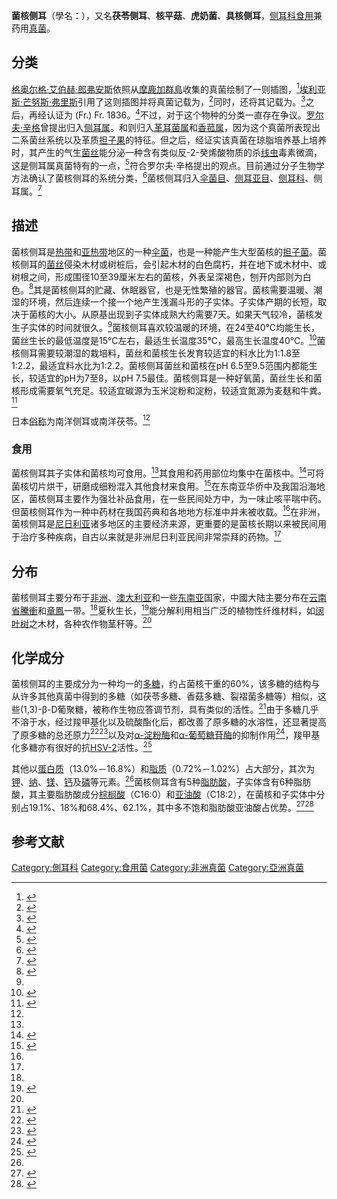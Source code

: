 {{noteTA| G1 = TO | G2 = Units}}
{{Speciesbox
| image = 
| genus = Pleurotus
| species = tuber-regium
| binomial = Lyophyllum decastes
| authority = ([[格奥尔格·艾伯赫·郎弗安斯|Rumph.]] ex [[埃利亚斯·芒努斯·弗里斯|Fr.]]) [[罗尔夫·辛格|Singer]] 1951
| synonyms = ''Pachyma tuber-regium'' <small>Fr. 1822</small><br/>
''Lentinus tuber-regium'' <small>(Fr.) Fr. 1836</small>
}}
'''菌核侧耳'''（學名：{{lang|la|''Pleurotus tuber-regium''}}），又名'''茯苓侧耳'''、'''核平菇'''、'''虎奶菌'''、'''具核侧耳'''，[[侧耳科|侧耳科]][[食用蕈|食用]]兼药用[[真菌|真菌]]。

== 分类 ==
[[格奥尔格·艾伯赫·郎弗安斯|格奥尔格·艾伯赫·郎弗安斯]]依照从[[摩鹿加群島|摩鹿加群島]]收集的真菌绘制了一则插图，<ref>{{cite book |last= Georg Eberhard|first= Rumpf|date= 1750|title= Herbarium Amboinense |volume=Pars sexta|url= |location= Amstelaedamum|publisher= |page= 129|isbn= |author-link= }}</ref>[[埃利亚斯·芒努斯·弗里斯|埃利亚斯·芒努斯·弗里斯]]引用了这则插图并将真菌记载为{{lang|la|''Agaricus tuber-regium''}}，<ref>{{cite book |last= Elias Magnus|first= Fries|date= 1821|title= Systema mycologicum [...] |volume=I|url= |location= Gryphiswaldia|publisher= |page= 174|isbn= |author-link= }}</ref>同时，还将其{{tsl|en|Sclerotium|菌核}}记载为{{lang|la|''Pachyma tuber-regium''}}。<ref>{{cite book |last= Elias Magnus|first= Fries|date= 1822|title= Systema mycologicum [...] |volume=II|url= |location= Gryphiswaldia|publisher= |page= 243|isbn= |author-link= }}</ref>之后，再经认证为{{lang|la|''Lentinus tuber-regium''}} (Fr.) Fr. 1836。<ref>{{cite book |last= Elias Magnus|first= Fries|date= 1821|title= Synopsis generis lentinorum|volume=I|url= |location=|publisher= |page= 10|isbn= |author-link= }}</ref>不过，对于这个物种的分类一直存在争议。[[罗尔夫·辛格|罗尔夫·辛格]]曾提出归入[[侧耳属|侧耳属]]。{{tsl|en|E. J. H. Corner|埃德雷德·约翰·亨利·科纳| }}和{{tsl|en|David Pegler|大卫·佩格勒}}则归入[[革耳菌属|革耳菌属]]和[[香菰属|香菰属]]，因为这个真菌所表现出二系菌丝系统以及革质[[担子果|担子果]]的特征。但之后，经证实该真菌在琼脂培养基上培养时，其产生的气生[[菌丝|菌丝]]能分泌一种含有类似反-2-癸烯酸物质的杀[[线虫动物门|线虫]]毒素微滴，这是侧耳属真菌特有的一点，<ref name=" Mycologia01">{{cite journal |author= Hibbett, D., & Thorn, R.|date= 1994|title= Nematode-trapping in Pleurotus tuberregium |url= |journal= Mycologia|volume= |issue= 86|pages= 696-699}}</ref>符合罗尔夫·辛格提出的观点。目前通过分子生物学方法确认了菌核侧耳的系统分类，<ref name="吉林农业大学学报">{{cite journal |author= 王呈玉；图力古尔；李玉|date= 2006|title= 侧耳属真菌系统分类研究概况[J]|url= |journal= 吉林农业大学学报|volume= |issue= 2|pages= 158-163}}</ref>菌核侧耳归入[[伞菌目|伞菌目]]、[[侧耳亚目|侧耳亚目]]、[[侧耳科|侧耳科]]、侧耳属。<ref name=" Mycologia02">{{cite journal |author= Vizzini, Alfredo and Voyron, Samuele and Tinti, Fabio and Cavagna, Simona and Dela Pierre, Francesco and Mello, Antonietta.|date= 2019|title= The first identification of the wood-inhabiting fungus Pleurotus tuber-regium from Madagascar with a combined approach based on morphological and molecular analyses|url= |journal= Mycologia|volume=9 |issue= |pages= 95-106}}</ref>

== 描述 ==
菌核侧耳是[[热带|热带]]和[[亚热带|亚热带]]地区的一种[[伞菌目|伞菌]]，也是一种能产生大型菌核的[[担子菌门|担子菌]]。菌核侧耳的[[菌丝|菌丝]]侵染木材或树桩后，会引起木材的白色腐朽，并在地下或木材中、或树根之间，形成围径10至39厘米左右的菌核，外表呈深褐色，刨开内部则为白色。<ref name="中華農業研究">{{cite journal |author1=陳美杏|author2=彭金騰|date= 1999|title= 菌核鮑魚菇產生菌核之研究[J]|url= |journal= 中華農業研究|volume= 48|issue= 2|pages= 143-148|doi= 10.29951/JARC.199906.0006}}</ref>其{{tsl|en|Sclerotium|菌核}}是菌核侧耳的贮藏、休眠器官，也是无性繁殖的器官。菌核需要温暖、潮湿的环境，然后连续一个接一个地产生浅漏斗形的子实体。子实体产期的长短，取决于菌核的大小。从原基出现到子实体成熟大约需要7天。如果天气较冷，菌核发生子实体的时间就很久。<ref name="中国食用菌13-15"/>菌核侧耳喜欢较温暖的环境，在24至40℃均能生长，菌丝生长的最低温度是15℃左右，最适生长温度35℃，最高生长温度40℃。<ref name="Mycologia">{{cite journal |author= B. A. Oso|date= 1977|title= ''Pleurotus Tuber-Regium'' from Nigeria|url= |journal= Mycologia|volume= 69|issue= 02|pages= 271-279}}</ref>菌核侧耳需要较潮湿的栽培料，菌丝和菌核生长发育较适宜的料水比为1∶1.8至1∶2.2，最适宜料水比为1∶2.2。菌核侧耳菌丝和菌核在pH 6.5至9.5范围内都能生长，较适宜的pH为7至8，以pH 7.5最佳。菌核侧耳是一种好氧菌，菌丝生长和菌核形成需要氧气充足。较适宜碳源为玉米淀粉和淀粉，较适宜氮源为麦麸和牛粪。<ref name="中国食用菌11-17">{{cite journal |author= 江枝和；李三暑；郑永标；杨佩玉|date= 2000|title= 虎奶菇生物学特性研究[J]|url= |journal= 中国食用菌|volume= |issue= 04|pages= 11-17|doi= 10.16488/j.cnki.1005-9873.2000.04.004}}</ref>

日本[[俗称|俗称]]为南洋侧耳或南洋茯苓。<ref name="中国食用菌11-17"/>

=== 食用 ===
菌核侧耳其子实体和菌核均可食用。<ref name="中国食用菌13-15"/>其食用和药用部位均集中在菌核中。<ref name="食品科技">{{cite journal |author= 江蕾；张朝晖|date= 2007|title= 侧耳属真菌多糖的研究进展[J]|url= |journal= 食品科技|volume= |issue= 03|pages= 4-7}}</ref>可将菌核切片烘干，研磨成细粉混入其他食材来食用。<ref name="中国食用菌13-15">{{cite journal |author= 黄年来；郭美英；黄黎红|date= 1999|title= 虎奶菇及其栽培[J]|url= |journal= 中国食用菌|volume= 16|issue= 01|pages= 13-15}}</ref>在东南亚华侨中及我国沿海地区，菌核侧耳主要作为强壮补品食用，在一些民间处方中，为一味止咳平喘中药。但菌核侧耳作为一种中药材在我国药典和各地地方标准中并未被收载。<ref name="中国药学杂志"/>在非洲，菌核侧耳是[[尼日利亚|尼日利亚]]诸多地区的主要经济来源，更重要的是菌核长期以来被民间用于治疗多种疾病，自古以来就是非洲尼日利亚民间非常崇拜的药物。<ref name="中国食用菌11-17"/>

== 分布 ==
菌核侧耳主要分布于[[非洲|非洲]]、[[澳大利亚|澳大利亚]]和一些[[东南亚|东南亚]]国家，中國大陆主要分布在[[云南省|云南省]][[腾冲市|騰衝]]和[[章鳳鎮|章鳳]]一带。<ref name="中国食用菌11-17"/>夏秋生长，<ref name="中国食用菌8-10">{{cite journal |author= 图力古尔；李玉|date= 2001|title= 我国侧耳属真菌的种类资源及其生态地理分布[J]|url= |journal= 中国食用菌|volume= |issue= 05|pages= 8-10}}</ref>能分解利用相当广泛的植物性纤维材料，如[[阔叶树|阔叶树]]之木材，各种农作物茎秆等。<ref name="中国食用菌13-15"/>

== 化学成分 ==
菌核侧耳的主要成分为一种均一的[[多糖|多糖]]，约占菌核干重的60%，该多糖的结构与从许多其他真菌中得到的多糖（如茯苓多糖、香菇多糖、裂褶菌多糖等）相似，这些(1,3)-β-D葡聚糖，被称作生物应答调节剂，具有类似的活性。<ref name="中国药学杂志">{{cite journal |author= 邓成华；杨祥良；顾小曼；王雁；周井炎；徐辉碧|date= 2000|title= 虎奶菌多糖的分离纯化及成分分析[J]|url= |journal= 中国药学杂志|volume= 35|issue= 05|pages= 296-298}}</ref>由于多糖几乎不溶于水，经过羧甲基化以及硫酸酯化后，都改善了原多糖的水溶性，还显著提高了原多糖的总还原力<ref name="中国生化药物杂志">{{cite journal |author= 邓成华；杨祥良；顾小曼；王雁；周井炎；徐辉碧|date= 2001|title= 硫酸酯化虎奶多糖的制备及其抗氧化作用研究[J]|url= |journal= 中国生化药物杂志|volume= 05|issue= 01|pages= 1-4}}</ref><ref name="生物化学与生物物理进展01">{{cite journal |author= 邓成华；杨祥良；顾小曼；王雁；周井炎；徐辉碧|date= 2000|title= 羧甲基化虎奶多糖的制备及抗氧化性研究[J]|url= |journal= 生物化学与生物物理进展|volume= 04|issue= 04|pages= 411-414}}</ref>以及对[[α-淀粉酶|α-淀粉酶]]和[[葡糖苷酶|α-葡萄糖苷酶]]的抑制作用<ref name="陕西师范大学学报(自然科学版)">{{cite journal |author= 刘阿娟；张静；张化朋；张鹏；梁涛|date= 2014|title= 虎奶菇菌核多糖的化学修饰及活性研究[J]|url= |journal= 陕西师范大学学报(自然科学版)|volume= 42|issue= 01|pages= 105-108}}</ref>，羧甲基化多糖亦有很好的抗[[單純皰疹病毒|HSV-2]]活性。<ref name="生物化学与生物物理进展02">{{cite journal |author= 邓成华；杨祥良；王雁；顾小曼；周井炎；徐辉碧；龚镇奎；骆林|date= 2000|title= 硫酸酯化及羧甲基化虎奶多糖的抗病毒作用[J]|url= |journal= 生物化学与生物物理进展|volume= |issue= 04|pages= 13-15}}</ref>

其他以[[蛋白质|蛋白质]]（13.0%－16.8%）和[[脂质|脂质]]（0.72%－1.02%）占大部分，其次为[[钾|钾]]、[[纳|纳]]、[[镁|镁]]、[[钙|钙]]及[[磷|磷]]等元素。<ref name="中華農業研究"/>菌核侧耳含有5种[[脂肪酸|脂肪酸]]，子实体含有6种脂肪酸，其主要脂肪酸成分[[棕榈酸|棕榈酸]]（C16:0）和[[亚油酸|亚油酸]]（C18:2），在菌核和子实体中分别占19.1%、18%和68.4%、62.1%，其中多不饱和脂肪酸亚油酸占优势。<ref name="中国食用菌3-7">{{cite journal |author= 曾小龙；胡高蒙|date= 2007|title= 虎奶菇的化学成分与药理作用研究[J]|url= |journal= 中国食用菌|volume= |issue= 05|pages= 3-7}}</ref><ref name="食用菌学报">{{cite journal |author= 江枝和；雷锦桂；李三暑；杨佩玉|date= 2001|title= 虎奶菇菌核和子实体脂肪酸组成分析[J]|url= |journal= 食用菌学报|volume= |issue= 02|pages= 42-44}}</ref>

== 参考文献 ==
{{Reflist}}
{{Taxonbar|from=Q6812166}}
[[Category:側耳科|Category:側耳科]]
[[Category:食用菌|Category:食用菌]]
[[Category:非洲真菌|Category:非洲真菌]]
[[Category:亞洲真菌|Category:亞洲真菌]]